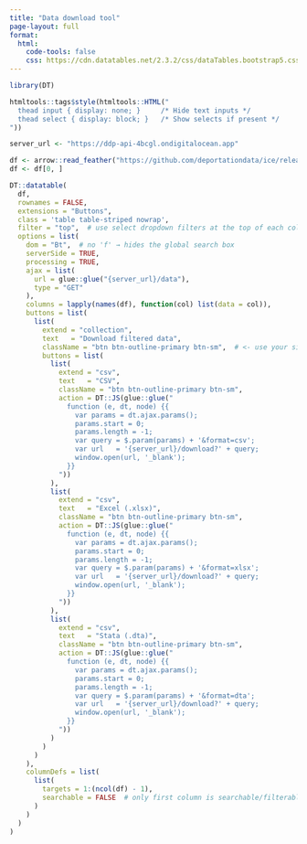 ```yaml
---
title: "Data download tool"
page-layout: full
format:
  html:
    code-tools: false 
    css: https://cdn.datatables.net/2.3.2/css/dataTables.bootstrap5.css
---
```


```r
library(DT)

htmltools::tags$style(htmltools::HTML("
  thead input { display: none; }     /* Hide text inputs */
  thead select { display: block; }   /* Show selects if present */
"))

server_url <- "https://ddp-api-4bcgl.ondigitalocean.app"

df <- arrow::read_feather("https://github.com/deportationdata/ice/releases/latest/download/arrests-latest.feather")
df <- df[0, ]

DT::datatable(
  df,
  rownames = FALSE,
  extensions = "Buttons",
  class = 'table table-striped nowrap',
  filter = "top",  # use select dropdown filters at the top of each column
  options = list(
    dom = "Bt",  # no 'f' → hides the global search box
    serverSide = TRUE,
    processing = TRUE,
    ajax = list(
      url = glue::glue("{server_url}/data"),
      type = "GET"
    ),
    columns = lapply(names(df), function(col) list(data = col)),
    buttons = list(
      list(
        extend = "collection",
        text   = "Download filtered data",
        className = "btn btn-outline-primary btn-sm",  # <- use your site style
        buttons = list(
          list(
            extend = "csv",
            text   = "CSV",
            className = "btn btn-outline-primary btn-sm",
            action = DT::JS(glue::glue("
              function (e, dt, node) {{
                var params = dt.ajax.params();
                params.start = 0;
                params.length = -1;
                var query = $.param(params) + '&format=csv';
                var url   = '{server_url}/download?' + query;
                window.open(url, '_blank');
              }}
            "))
          ),
          list(
            extend = "csv",
            text   = "Excel (.xlsx)",
            className = "btn btn-outline-primary btn-sm",
            action = DT::JS(glue::glue("
              function (e, dt, node) {{
                var params = dt.ajax.params();
                params.start = 0;
                params.length = -1;
                var query = $.param(params) + '&format=xlsx';
                var url   = '{server_url}/download?' + query;
                window.open(url, '_blank');
              }}
            "))
          ),
          list(
            extend = "csv",
            text   = "Stata (.dta)",
            className = "btn btn-outline-primary btn-sm",
            action = DT::JS(glue::glue("
              function (e, dt, node) {{
                var params = dt.ajax.params();
                params.start = 0;
                params.length = -1;
                var query = $.param(params) + '&format=dta';
                var url   = '{server_url}/download?' + query;
                window.open(url, '_blank');
              }}
            "))
          )
        )
      )
    ),
    columnDefs = list(
      list(
        targets = 1:(ncol(df) - 1),
        searchable = FALSE  # only first column is searchable/filterable
      )
    )
  )
)
```